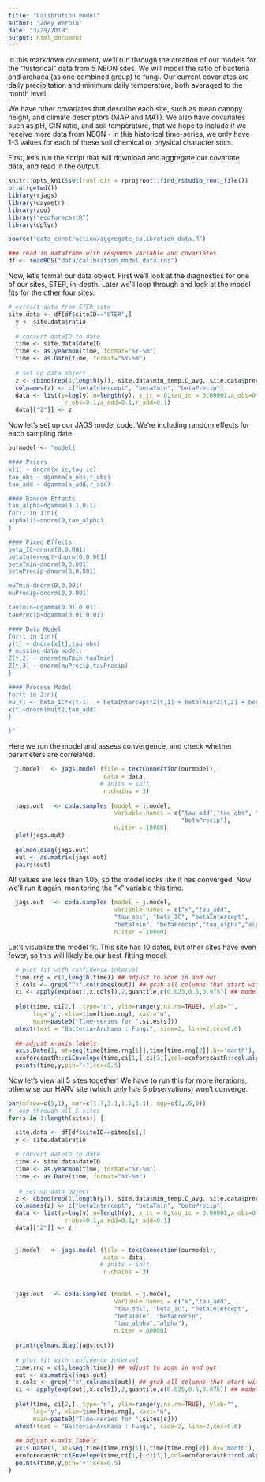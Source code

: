 ```yaml
---
title: "Calibration model"
author: "Zoey Werbin"
date: "3/29/2019"
output: html_document
---
```


In this markdown document, we'll run through the creation of our models for the "historical" data from 5 NEON sites. We will model the ratio of bacteria and archaea (as one combined group) to fungi. Our current covariates are daily  precipitation and minimum daily temperature, both averaged to the month level.

We have other covariates that describe each site, such as mean canopy height, and climate descriptors (MAP and MAT). We also have covariates such as pH, C:N ratio, and soil temperature, that we hope to include if we receive more data from NEON - in this historical time-series, we only have 1-3 values for each of these soil chemical or physical characteristics. 

First, let's run the script that will download and aggregate our covariate data, and read in the output.

```r

knitr::opts_knit$set(root.dir = rprojroot::find_rstudio_root_file())
print(getwd())
library(rjags)
library(daymetr)
library(zoo)
library("ecoforecastR")
library(dplyr)
```
```r
source("data_construction/aggregate_calibration_data.R")

### read in dataframe with response variable and covariates
df <- readRDS("data/calibration_model_data.rds")
```

Now, let's format our data object. First we'll look at the diagnostics for one of our sites, STER, in-depth. Later we'll loop through and look at the model fits for the other four sites.

```r
# extract data from STER site
site.data <- df[df$siteID=="STER",]
  y <- site.data$ratio
  
  # convert dateID to date
  time <- site.data$dateID
  time <- as.yearmon(time, format="%Y-%m")
  time <- as.Date(time, format="%Y-%m")
  
  # set up data object
  z <- cbind(rep(1,length(y)), site.data$min_temp.C_avg, site.data$precip.mm_avg)
  colnames(z) <- c("betaIntercept", "betaTmin", "betaPrecip")
  data <- list(y=log(y),n=length(y), x_ic = 0,tau_ic = 0.00001,a_obs=0.1,
                r_obs=0.1,a_add=0.1,r_add=0.1)
  data[["Z"]] <- z
```

Now let's set up our JAGS model code. We're including random effects for each sampling date
```r

ourmodel <- "model{

#### Priors
x[1] ~ dnorm(x_ic,tau_ic)
tau_obs ~ dgamma(a_obs,r_obs)
tau_add ~ dgamma(a_add,r_add)

#### Random Effects
tau_alpha~dgamma(0.1,0.1)
for(i in 1:n){
alpha[i]~dnorm(0,tau_alpha)
}

#### Fixed Effects
beta_IC~dnorm(0,0.001)
betaIntercept~dnorm(0,0.001)
betaTmin~dnorm(0,0.001)
betaPrecip~dnorm(0,0.001)

muTmin~dnorm(0,0.001)
muPrecip~dnorm(0,0.001)

tauTmin~dgamma(0.01,0.01)
tauPrecip~dgamma(0.01,0.01)

#### Data Model
for(t in 1:n){
y[t] ~ dnorm(x[t],tau_obs)
# missing data model:
Z[t,2] ~ dnorm(muTmin,tauTmin)
Z[t,3] ~ dnorm(muPrecip,tauPrecip)
}

#### Process Model
for(t in 2:n){
mu[t] <- beta_IC*x[t-1]  + betaIntercept*Z[t,1] + betaTmin*Z[t,2] + betaPrecip*Z[t,3] + alpha[t[i]]
x[t]~dnorm(mu[t],tau_add)
}

}"
```

Here we run the model and assess convergence, and check whether parameters are correlated.
```r
  j.model   <- jags.model (file = textConnection(ourmodel),
                           data = data,
                          # inits = init,
                           n.chains = 3)
  
  jags.out   <- coda.samples (model = j.model,
                              variable.names = c("tau_add","tau_obs", "beta_IC", "betaIntercept", "betaTmin",
                                                 "betaPrecip"),
                              n.iter = 10000)
  plot(jags.out)
  
  gelman.diag(jags.out)
  out <- as.matrix(jags.out)
  pairs(out)
```
All values are less than 1.05, so the model looks like it has converged. Now we'll run it again, monitoring the "x" variable this time. 
  
```r
  jags.out   <- coda.samples (model = j.model,
                              variable.names = c("x","tau_add",
                              "tau_obs", "beta_IC", "betaIntercept", 
                              "betaTmin", "betaPrecip","tau_alpha","alpha"),
                              n.iter = 10000)
```
Let's visualize the model fit. This site has 10 dates, but other sites have even fewer, so this will likely be our best-fitting model.
```r

  # plot fit with confidence interval
  time.rng = c(1,length(time)) ## adjust to zoom in and out
  x.cols <- grep("^x",colnames(out)) ## grab all columns that start with the letter x
  ci <- apply(exp(out[,x.cols]),2,quantile,c(0.025,0.5,0.975)) ## model was fit on log scale
  
  plot(time, ci[2,], type='n', ylim=range(y,na.rm=TRUE), ylab="", 
       log='y', xlim=time[time.rng], xaxt="n", 
       main=paste0("Time-series for ",sites[s]))
  mtext(text = "Bacteria+Archaea : Fungi", side=2, line=2,cex=0.6)
  
  ## adjust x-axis labels
  axis.Date(1, at=seq(time[time.rng[1]],time[time.rng[2]],by='month'), format = "%Y-%m")
  ecoforecastR::ciEnvelope(time,ci[1,],ci[3,],col=ecoforecastR::col.alpha("lightBlue",0.75))
  points(time,y,pch="+",cex=0.5)

```


Now let's view all 5 sites together! We have to run this for more iterations, otherwise our HARV site (which only has 5 observations) won't converge.
```r

par(mfrow=c(5,1), mar=c(1.7,3.1,1.5,1.1), mgp=c(3,.6,0))
# loop through all 5 sites
for(s in 1:length(sites)) {

  site.data <- df[df$siteID==sites[s],]
  y <- site.data$ratio
  
  # convert dateID to date
  time <- site.data$dateID
  time <- as.yearmon(time, format="%Y-%m")
  time <- as.Date(time, format="%Y-%m")
  
   # set up data object
  z <- cbind(rep(1,length(y)), site.data$min_temp.C_avg, site.data$precip.mm_avg)
  colnames(z) <- c("betaIntercept", "betaTmin", "betaPrecip")
  data <- list(y=log(y),n=length(y), x_ic = 0,tau_ic = 0.00001,a_obs=0.1,
                r_obs=0.1,a_add=0.1,r_add=0.1)
  data[["Z"]] <- z
  
  
  j.model   <- jags.model (file = textConnection(ourmodel),
                           data = data,
                          # inits = init,
                           n.chains = 3)
  
  
  jags.out   <- coda.samples (model = j.model,
                              variable.names = c("x","tau_add",
                              "tau_obs", "beta_IC", "betaIntercept", 
                              "betaTmin", "betaPrecip",
                              "tau_alpha","alpha"),
                              n.iter = 80000)
  
  print(gelman.diag(jags.out))
  
  # plot fit with confidence interval
  time.rng = c(1,length(time)) ## adjust to zoom in and out
  out <- as.matrix(jags.out)
  x.cols <- grep("^x",colnames(out)) ## grab all columns that start with the letter x
  ci <- apply(exp(out[,x.cols]),2,quantile,c(0.025,0.5,0.975)) ## model was fit on log scale
  
  plot(time, ci[2,], type='n', ylim=range(y,na.rm=TRUE), ylab="", 
       log='y', xlim=time[time.rng], xaxt="n", 
       main=paste0("Time-series for ",sites[s]))
  mtext(text = "Bacteria+Archaea : Fungi", side=2, line=2,cex=0.6)
  
  ## adjust x-axis labels
  axis.Date(1, at=seq(time[time.rng[1]],time[time.rng[2]],by='month'), format = "%Y-%m")
  ecoforecastR::ciEnvelope(time,ci[1,],ci[3,],col=ecoforecastR::col.alpha("lightBlue",0.75))
  points(time,y,pch="+",cex=0.5)
}
```
